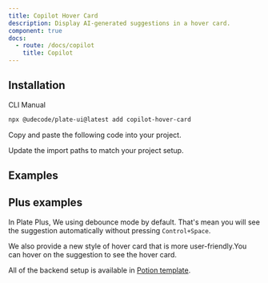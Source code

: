 ```yaml
---
title: Copilot Hover Card
description: Display AI-generated suggestions in a hover card.
component: true
docs:
  - route: /docs/copilot
    title: Copilot
---
```


## Installation

<Tabs defaultValue="cli">

<TabsList>
<TabsTrigger value="cli">CLI</TabsTrigger>
<TabsTrigger value="manual">Manual</TabsTrigger>
</TabsList>
<TabsContent value="cli">

```bash
npx @udecode/plate-ui@latest add copilot-hover-card
```

</TabsContent>

<TabsContent value="manual">

<Steps>

<Step>

Copy and paste the following code into your project.

</Step>

<ComponentSource name="copilot-hover-card" />

<Step>

Update the import paths to match your project setup.

</Step>

</Steps>

</TabsContent>

</Tabs>

## Examples

<ComponentPreview name="playground-demo" id="copilot" />

<ComponentSource src="../../templates/plate-playground-template/src/components/plate-editor.tsx" />

## Plus examples

In Plate Plus, We using debounce mode by default. That's mean you will see the suggestion automatically without pressing `Control+Space`.

We also provide a new style of hover card that is more user-friendly.You can hover on the suggestion to see the hover card.

All of the backend setup is available in [Potion template](https://pro.platejs.org/docs/templates/potion).


<ComponentPreviewPro
  name="pro-iframe-demo"
  id="pro-copilot"
  component="copilot"
/>